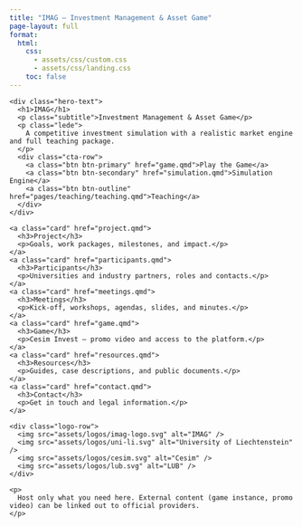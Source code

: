 ```yaml
---
title: "IMAG — Investment Management & Asset Game"
page-layout: full
format:
  html:
    css:
      - assets/css/custom.css
      - assets/css/landing.css
    toc: false
---
```


<!-- Custom Landing modeled after UNPIE layout -->
<section class="hero-landing">
  <div class="container">
    <div class="hero-text">
      <h1>IMAG</h1>
      <p class="subtitle">Investment Management & Asset Game</p>
      <p class="lede">
        A competitive investment simulation with a realistic market engine and full teaching package.
      </p>
      <div class="cta-row">
        <a class="btn btn-primary" href="game.qmd">Play the Game</a>
        <a class="btn btn-secondary" href="simulation.qmd">Simulation Engine</a>
        <a class="btn btn-outline" href="pages/teaching/teaching.qmd">Teaching</a>
      </div>
    </div>
  </div>
</section>

<section class="cards">
  <div class="container card-grid">
    <a class="card" href="project.qmd">
      <h3>Project</h3>
      <p>Goals, work packages, milestones, and impact.</p>
    </a>
    <a class="card" href="participants.qmd">
      <h3>Participants</h3>
      <p>Universities and industry partners, roles and contacts.</p>
    </a>
    <a class="card" href="meetings.qmd">
      <h3>Meetings</h3>
      <p>Kick-off, workshops, agendas, slides, and minutes.</p>
    </a>
    <a class="card" href="game.qmd">
      <h3>Game</h3>
      <p>Cesim Invest — promo video and access to the platform.</p>
    </a>
    <a class="card" href="resources.qmd">
      <h3>Resources</h3>
      <p>Guides, case descriptions, and public documents.</p>
    </a>
    <a class="card" href="contact.qmd">
      <h3>Contact</h3>
      <p>Get in touch and legal information.</p>
    </a>
  </div>
</section>

<section class="sponsors">
  <div class="container logos">
    <div class="logo-row">
      <img src="assets/logos/imag-logo.svg" alt="IMAG" />
      <img src="assets/logos/uni-li.svg" alt="University of Liechtenstein" />
      <img src="assets/logos/cesim.svg" alt="Cesim" />
      <img src="assets/logos/lub.svg" alt="LUB" />
    </div>
  </div>
</section>

<section class="footer-cta">
  <div class="container">
    <p>
      Host only what you need here. External content (game instance, promo video) can be linked out to official providers.
    </p>
  </div>
</section>
